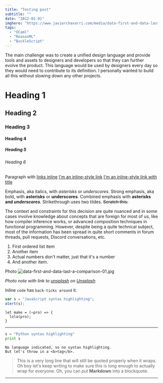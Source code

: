 ```yaml
---
title: "Testing post"
subtitle: ""
date: "2012-01-01"
imghero: "https://www.javierchavarri.com/media/data-first-and-data-last-a-comparison-01.jpg"
tags:
  - "OCaml"
  - "ReasonML"
  - "BuckleScript"
---
```


The main challenge was to create a unified design language and provide tools and assets to designers and developers so that they can further evolve the product. This language would be used by designers every day so they would need to contribute to its definition. I personally wanted to build all this without slowing down any other projects.

# Heading 1
## Heading 2
### Heading 3
#### Heading 4
##### Heading 5
###### Heading 6

Paragraph with [links inline](https://sancho.dev)
[I'm an inline-style link](https://www.google.com)
[I'm an inline-style link with title](https://www.google.com "Google's Homepage")

Emphasis, aka italics, with *asterisks* or _underscores_.
Strong emphasis, aka bold, with **asterisks** or __underscores__.
Combined emphasis with **asterisks and _underscores_**.
Strikethrough uses two tildes. ~~Scratch this.~~


The context and constraints for this decision are quite nuanced and in some cases involve knowledge about concepts that are foreign for most of us, like how compiler inference works, or advanced composition techniques in functional programming. However, despite being a quite technical subject, most of the information has been spread in quite short comments in forum threads, pull requests, Discord conversations, etc.

1. First ordered list item
2. Another item
3. Actual numbers don't matter, just that it's a number
4. And another item.

Photo
![data-first-and-data-last-a-comparison-01.jpg](/media/data-first-and-data-last-a-comparison-01.jpg)

*Photo note with link to [unsplash](https://unsplash.com/photos/4XvAZN8_WHo?utm_source=unsplash&utm_medium=referral&utm_content=creditCopyText) on [Unsplash](https://unsplash.com/search/photos/pipeline?utm_source=unsplash&utm_medium=referral&utm_content=creditCopyText)*

Inline `code` has `back-ticks around` it.

```javascript
var s = "JavaScript syntax highlighting";
alert(s);
```

```reason
let make = (~pro) => {
  lola(pro);
}
```

---

```python
s = "Python syntax highlighting"
print s
```

```
No language indicated, so no syntax highlighting.
But let's throw in a <b>tag</b>.
```

> This is a very long line that will still be quoted properly when it wraps. Oh boy let's keep writing to make sure this is long enough to actually wrap for everyone. Oh, you can *put* **Markdown** into a blockquote.

---

